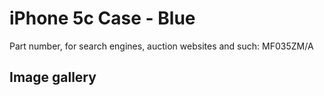 # iPhone 5c Case - Blue

Part number, for search engines, auction websites and such: MF035ZM/A

## Image gallery

<div style={{ width: "768px" }}>
  <GalleryComponent
    images={[
      {
        original: "/everysource/MF035",
        thumbnail: "/everypreview/MF035",
      },
      {
        original: "/everysource/MF035_AV1_WHITE",
        thumbnail: "/everypreview/MF035_AV1_WHITE",
      },
      {
        original: "/everysource/MF035_AV2",
        thumbnail: "/everypreview/MF035_AV2",
      }
    ]}
  />
</div>